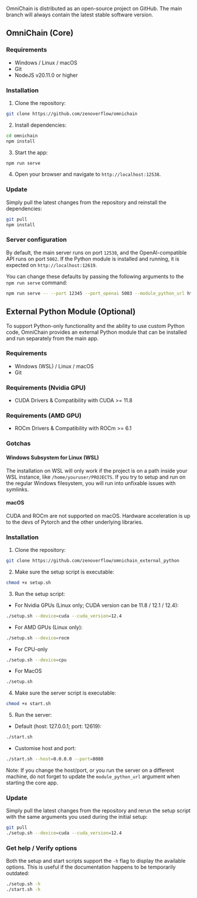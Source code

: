 OmniChain is distributed as an open-source project on GitHub. The main branch will always contain the latest stable software version.

## OmniChain (Core)

### Requirements

-   Windows / Linux / macOS
-   Git
-   NodeJS v20.11.0 or higher

### Installation

1. Clone the repository:

```bash
git clone https://github.com/zenoverflow/omnichain
```

2. Install dependencies:

```bash
cd omnichain
npm install
```

3. Start the app:

```bash
npm run serve
```

4. Open your browser and navigate to `http://localhost:12538`.

### Update

Simply pull the latest changes from the repository and reinstall the dependencies:

```bash
git pull
npm install
```

### Server configuration

By default, the main server runs on port `12538`, and the OpenAI-compatible API runs on port `5002`. If the Python module is installed and running, it is expected on `http://localhost:12619`.

You can change these defaults by passing the following arguments to the `npm run serve` command:

```bash
npm run serve -- --port 12345 --port_openai 5003 --module_python_url http://localhost:12619
```

## External Python Module (Optional)

To support Python-only functionality and the ability to use custom Python code, OmniChain provides an external Python module that can be installed and run separately from the main app.

### Requirements

-   Windows (WSL) / Linux / macOS
-   Git

### Requirements (Nvidia GPU)

-   CUDA Drivers & Compatibility with CUDA >= 11.8

### Requirements (AMD GPU)

-   ROCm Drivers & Compatibility with ROCm >= 6.1

### Gotchas

#### Windows Subsystem for Linux (WSL)

The installation on WSL will only work if the project is on a path inside your WSL instance, like `/home/youruser/PROJECTS`. If you try to setup and run on the regular Windows filesystem, you will run into unfixable issues with symlinks.

#### macOS

CUDA and ROCm are not supported on macOS. Hardware acceleration is up to the devs of Pytorch and the other underlying libraries.

### Installation

1. Clone the repository:

```bash
git clone https://github.com/zenoverflow/omnichain_external_python
```

2. Make sure the setup script is executable:

```bash
chmod +x setup.sh
```

3. Run the setup script:

-   For Nvidia GPUs (Linux only; CUDA version can be 11.8 / 12.1 / 12.4):

```bash
./setup.sh --device=cuda --cuda_version=12.4
```

-   For AMD GPUs (Linux only):

```bash
./setup.sh --device=rocm
```

-   For CPU-only

```bash
./setup.sh --device=cpu
```

-   For MacOS

```bash
./setup.sh
```

4. Make sure the server script is executable:

```bash
chmod +x start.sh
```

5. Run the server:

-   Default (host: 127.0.0.1; port: 12619):

```bash
./start.sh
```

-   Customise host and port:

```bash
./start.sh --host=0.0.0.0 --port=8080
```

Note: If you change the host/port, or you run the server on a different machine, do not forget to update the `module_python_url` argument when starting the core app.

### Update

Simply pull the latest changes from the repository and rerun the setup script with the same arguments you used during the initial setup:

```bash
git pull
./setup.sh --device=cuda --cuda_version=12.4
```

### Get help / Verify options

Both the setup and start scripts support the `-h` flag to display the available options. This is useful if the documentation happens to be temporarily outdated:

```bash
./setup.sh -h
./start.sh -h
```
